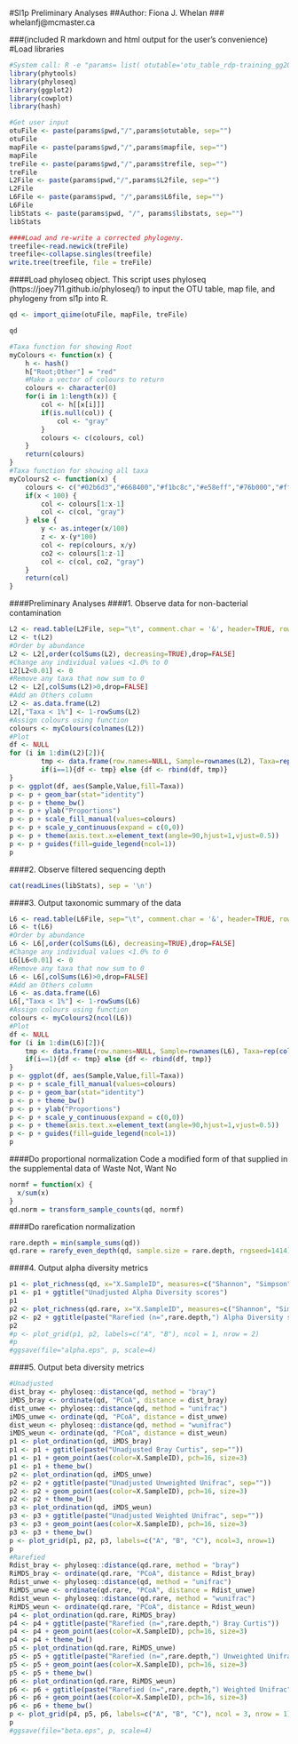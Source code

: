 #Sl1p Preliminary Analyses
##Author: Fiona J. Whelan
###	 whelanfj@mcmaster.ca

###(included R markdown and html output for the user's convenience)
#Load libraries
```r
#System call: R -e "params= list( otutable='otu_table_rdp-training_gg2011_n1_noRoot.txt', mapfile='../<map-file>',trefile='gg2011_97_pruned.tre',pwd='<path-to-sl1p-picked_otu-out    put-directory>', L6file='wf_taxa_summary_rdp-training_gg2011_n1_noRoot/otu_table_rdp-training_gg2011_n1_noRoot_L6.txt', L2file='wf_taxa_summary_rdp-training_gg2011/otu_table_rdp    -training_gg2011_L2.txt', libstats='library_stats_rdp-training_gg2011_n1_noRoot.txt'); rmarkdown::render('sl1p_analysis.Rmd')"
library(phytools)
library(phyloseq)
library(ggplot2)
library(cowplot)
library(hash)
```

```r
#Get user input
otuFile <- paste(params$pwd,"/",params$otutable, sep="")
otuFile
mapFile <- paste(params$pwd,"/",params$mapfile, sep="")
mapFile
treFile <- paste(params$pwd,"/",params$trefile, sep="")
treFile
L2File <- paste(params$pwd,"/",params$L2file, sep="")
L2File
L6File <- paste(params$pwd, "/",params$L6file, sep="")
L6File
libStats <- paste(params$pwd, "/", params$libstats, sep="")
libStats
```

```r
####Load and re-write a corrected phylogeny.
treefile<-read.newick(treFile)
treefile<-collapse.singles(treefile)
write.tree(treefile, file = treFile)
```

####Load phyloseq object. This script uses phyloseq (https://joey711.github.io/phyloseq/) to input the OTU table, map file, and phylogeny from sl1p into R.
```r
qd <- import_qiime(otuFile, mapFile, treFile)
```

```r
qd
```

```r
#Taxa function for showing Root
myColours <- function(x) {
	h <- hash()
	h["Root;Other"] = "red"
	#Make a vector of colours to return
	colours <- character(0)
	for(i in 1:length(x)) {
		col <- h[[x[i]]]
		if(is.null(col)) {
			col <- "gray"
		}
		colours <- c(colours, col)
	}
	return(colours)
}
#Taxa function for showing all taxa
myColours2 <- function(x) {
	colours <- c("#02b6d3","#668400","#f1bc8c","#e58eff","#76b000","#ffa4e4","#bf4200","#c0019a","#c452d7","#feb873","#922d4f","#763cc2","#9a3cc2","#ec0078","#c8cb82","#bc6c00","#ff7d99","#ff7bb4","#cb88a5","#63c9ff","#af003a","#b77668","#9fb500","#006aaf","#ff5245","#c00067","#5fdabb","#f7bc5b","#913412","#ffa477","#009a2a","#01b97b","#de0042","#109eff","#f07312","#816190","#f11067","#a11b2d","#835d00","#8857e0","#fd59d2","#a80225","#91d86a","#019d6d","#eb2ea5","#62409a","#285d35","#007b19","#31e27c","#723c89","#006826","#ff8845","#ffab9a","#a2aeff","#f45a2b","#ff3d54","#7b4429","#0294e5","#4343b6","#1b4eaa","#96d68b","#ff7369","#cb2d10","#74da9d","#dd7300","#843c41","#81411c","#ff68b4","#4fbf36","#f3b3de","#c3cd65","#736a00","#ff73ef","#ff9e37","#8f1396","#ff9fab","#8486ff","#9d175e","#957a00","#385e00","#978b56","#025eb5","#9c3100","#00714c","#5173fe","#008a77","#cc9000","#d0a400","#b70072","#d10090","#86336c","#02a4ae","#63dd8f","#e1c28e","#8d3729","#1b5588","#524b85","#00b8ff","#cea7ff","#ff6e74")
	if(x < 100) {
		col <- colours[1:x-1]
		col <- c(col, "gray")
	} else {
		y <- as.integer(x/100)
		z <- x-(y*100)
		col <- rep(colours, x/y)
		co2 <- colours[1:z-1]
		col <- c(col, co2, "gray")
	}
	return(col)
}
```
####Preliminary Analyses
####1. Observe data for non-bacterial contamination
```r
L2 <- read.table(L2File, sep="\t", comment.char = '&', header=TRUE, row.names=1, skip=1)
L2 <- t(L2)
#Order by abundance
L2 <- L2[,order(colSums(L2), decreasing=TRUE),drop=FALSE]
#Change any individual values <1.0% to 0
L2[L2<0.01] <- 0
#Remove any taxa that now sum to 0
L2 <- L2[,colSums(L2)>0,drop=FALSE]
#Add an Others column
L2 <- as.data.frame(L2)
L2[,"Taxa < 1%"] <- 1-rowSums(L2)
#Assign colours using function
colours <- myColours(colnames(L2))
#Plot
df <- NULL
for (i in 1:dim(L2)[2]){
        tmp <- data.frame(row.names=NULL, Sample=rownames(L2), Taxa=rep(colnames(L2)[i], dim(L2)[1]), Value=L2[,i])
        if(i==1){df <- tmp} else {df <- rbind(df, tmp)}
}
p <- ggplot(df, aes(Sample,Value,fill=Taxa))
p <- p + geom_bar(stat="identity")
p <- p + theme_bw()
p <- p + ylab("Proportions")
p <- p + scale_fill_manual(values=colours)
p <- p + scale_y_continuous(expand = c(0,0))
p <- p + theme(axis.text.x=element_text(angle=90,hjust=1,vjust=0.5))
p <- p + guides(fill=guide_legend(ncol=1))
p
```

####2. Observe filtered sequencing depth
```r
cat(readLines(libStats), sep = '\n')
```

####3. Output taxonomic summary of the data
```r
L6 <- read.table(L6File, sep="\t", comment.char = '&', header=TRUE, row.names=1, skip=1)
L6 <- t(L6)
#Order by abundance
L6 <- L6[,order(colSums(L6), decreasing=TRUE),drop=FALSE]
#Change any individual values <1.0% to 0
L6[L6<0.01] <- 0
#Remove any taxa that now sum to 0
L6 <- L6[,colSums(L6)>0,drop=FALSE]
#Add an Others column
L6 <- as.data.frame(L6)
L6[,"Taxa < 1%"] <- 1-rowSums(L6)
#Assign colours using function
colours <- myColours2(ncol(L6))
#Plot
df <- NULL
for (i in 1:dim(L6)[2]){
	tmp <- data.frame(row.names=NULL, Sample=rownames(L6), Taxa=rep(colnames(L6)[i], dim(L6)[1]), Value=L6[,i])
	if(i==1){df <- tmp} else {df <- rbind(df, tmp)}
}
p <- ggplot(df, aes(Sample,Value,fill=Taxa))
p <- p + scale_fill_manual(values=colours)
p <- p + geom_bar(stat="identity")
p <- p + theme_bw()
p <- p + ylab("Proportions")
p <- p + scale_y_continuous(expand = c(0,0))
p <- p + theme(axis.text.x=element_text(angle=90,hjust=1,vjust=0.5))
p <- p + guides(fill=guide_legend(ncol=1))
p
```

####Do proportional normalization
Code a modified form of that supplied in the supplemental data of Waste Not, Want No
```r
normf = function(x) {
  x/sum(x)
}
qd.norm = transform_sample_counts(qd, normf)
```

####Do rarefication normalization
```r
rare.depth = min(sample_sums(qd))
qd.rare = rarefy_even_depth(qd, sample.size = rare.depth, rngseed=1414)
```

####4. Output alpha diversity metrics
```r
p1 <- plot_richness(qd, x="X.SampleID", measures=c("Shannon", "Simpson", "Chao1"))
p1 <- p1 + ggtitle("Unadjusted Alpha Diversity scores")
p1
p2 <- plot_richness(qd.rare, x="X.SampleID", measures=c("Shannon", "Simpson", "Chao1"))
p2 <- p2 + ggtitle(paste("Rarefied (n=",rare.depth,") Alpha Diversity scores", sep=""))
p2
#p <- plot_grid(p1, p2, labels=c("A", "B"), ncol = 1, nrow = 2)
#p
#ggsave(file="alpha.eps", p, scale=4) 
```

####5. Output beta diversity metrics
```r
#Unadjusted
dist_bray <- phyloseq::distance(qd, method = "bray")
iMDS_bray <- ordinate(qd, "PCoA", distance = dist_bray)
dist_unwe <- phyloseq::distance(qd, method = "unifrac")
iMDS_unwe <- ordinate(qd, "PCoA", distance = dist_unwe)
dist_weun <- phyloseq::distance(qd, method = "wunifrac")
iMDS_weun <- ordinate(qd, "PCoA", distance = dist_weun)
p1 <- plot_ordination(qd, iMDS_bray)
p1 <- p1 + ggtitle(paste("Unadjusted Bray Curtis", sep=""))
p1 <- p1 + geom_point(aes(color=X.SampleID), pch=16, size=3)
p1 <- p1 + theme_bw()
p2 <- plot_ordination(qd, iMDS_unwe)
p2 <- p2 + ggtitle(paste("Unadjusted Unweighted Unifrac", sep=""))
p2 <- p2 + geom_point(aes(color=X.SampleID), pch=16, size=3)
p2 <- p2 + theme_bw()
p3 <- plot_ordination(qd, iMDS_weun)
p3 <- p3 + ggtitle(paste("Unadjusted Weighted Unifrac", sep=""))
p3 <- p3 + geom_point(aes(color=X.SampleID), pch=16, size=3)
p3 <- p3 + theme_bw()
p <- plot_grid(p1, p2, p3, labels=c("A", "B", "C"), ncol=3, nrow=1)
p
#Rarefied
Rdist_bray <- phyloseq::distance(qd.rare, method = "bray")
RiMDS_bray <- ordinate(qd.rare, "PCoA", distance = Rdist_bray)
Rdist_unwe <- phyloseq::distance(qd, method = "unifrac")
RiMDS_unwe <- ordinate(qd.rare, "PCoA", distance = Rdist_unwe)
Rdist_weun <- phyloseq::distance(qd.rare, method = "wunifrac")
RiMDS_weun <- ordinate(qd.rare, "PCoA", distance = Rdist_weun)
p4 <- plot_ordination(qd.rare, RiMDS_bray)
p4 <- p4 + ggtitle(paste("Rarefied (n=",rare.depth,") Bray Curtis"))
p4 <- p4 + geom_point(aes(color=X.SampleID), pch=16, size=3)
p4 <- p4 + theme_bw()
p5 <- plot_ordination(qd.rare, RiMDS_unwe)
p5 <- p5 + ggtitle(paste("Rarefied (n=",rare.depth,") Unweighted Unifrac"))
p5 <- p5 + geom_point(aes(color=X.SampleID), pch=16, size=3)
p5 <- p5 + theme_bw()
p6 <- plot_ordination(qd.rare, RiMDS_weun)
p6 <- p6 + ggtitle(paste("Rarefied (n=",rare.depth,") Weighted Unifrac"))
p6 <- p6 + geom_point(aes(color=X.SampleID), pch=16, size=3)
p6 <- p6 + theme_bw()
p <- plot_grid(p4, p5, p6, labels=c("A", "B", "C"), ncol = 3, nrow = 1)
p
#ggsave(file="beta.eps", p, scale=4) 
```


